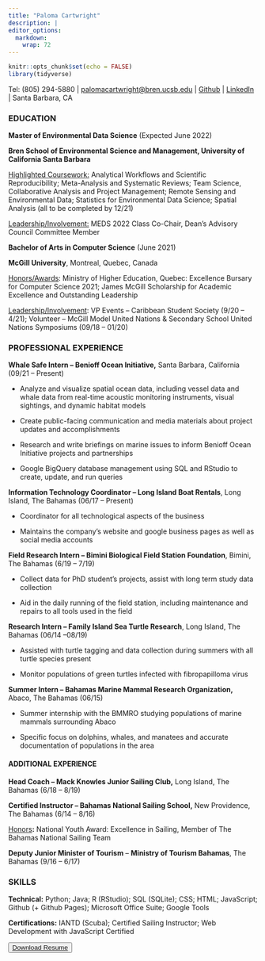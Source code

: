 ```yaml
---
title: "Paloma Cartwright"
description: |
editor_options: 
  markdown: 
    wrap: 72
---
```


```r
knitr::opts_chunk$set(echo = FALSE)
library(tidyverse)
```



Tel: (805) 294-5880 \|
[palomacartwright\@bren.ucsb.edu](mailto:palomacartwright@bren.ucsb.edu){.email}
\| [Github](https://github.com/palomacartwright) \|
[LinkedIn](https://www.linkedin.com/in/paloma-cartwright-257b85171/) \|
Santa Barbara, CA 

### **EDUCATION**
<p class="body">
**Master of Environmental Data Science** (Expected June 2022)

**Bren School of Environmental Science and Management, University of
California Santa Barbara**

[Highlighted Coursework:]{.ul} Analytical Workflows and Scientific
Reproducibility; Meta-Analysis and Systematic Reviews; Team Science,
Collaborative Analysis and Project Management; Remote Sensing and
Environmental Data; Statistics for Environmental Data Science; Spatial
Analysis (all to be completed by 12/21)

[Leadership/Involvement:]{.ul} MEDS 2022 Class Co-Chair, Dean's Advisory
Council Committee Member

**Bachelor of Arts in Computer Science** (June 2021)

**McGill University**, Montreal, Quebec, Canada

[Honors/Awards]{.ul}: Ministry of Higher Education, Quebec: Excellence
Bursary for Computer Science 2021; James McGill Scholarship for Academic
Excellence and Outstanding Leadership

[Leadership/Involvement]{.ul}: VP Events -- Caribbean Student Society
(9/20 -- 4/21); Volunteer -- McGill Model United Nations & Secondary
School United Nations Symposiums (09/18 -- 01/20)

</p>

### **PROFESSIONAL EXPERIENCE**
<p class="body">
**Whale Safe Intern -- Benioff Ocean Initiative,** Santa Barbara,
California (09/21 -- Present)

-   Analyze and visualize spatial ocean data, including vessel data and
    whale data from
    real-time acoustic monitoring instruments, visual sightings, and
    dynamic
    habitat models

-   Create public-facing communication and media materials about project
    updates and accomplishments

-   Research and write briefings on marine issues to inform Benioff
    Ocean Initiative
    projects and partnerships

-   Google BigQuery database management using SQL and RStudio to create,
    update, and run queries

**Information Technology Coordinator -- Long Island Boat Rentals**, Long
Island, The Bahamas (06/17 -- Present)

-   Coordinator for all technological aspects of the business

-   Maintains the company's website and google business pages as well as
    social media accounts

**Field Research Intern -- Bimini Biological Field Station Foundation**,
Bimini, The Bahamas (6/19 -- 7/19)

-   Collect data for PhD student's projects, assist with long term study
    data collection

-   Aid in the daily running of the field station, including maintenance
    and repairs to all tools used in the field

**Research Intern -- Family Island Sea Turtle Research**, Long Island,
The Bahamas (06/14 --08/19)

-   Assisted with turtle tagging and data collection during summers with
    all turtle species present

-   Monitor populations of green turtles infected with fibropapilloma
    virus

**Summer Intern -- Bahamas Marine Mammal Research Organization,** Abaco,
The Bahamas (06/15)

-   Summer internship with the BMMRO studying populations of marine
    mammals surrounding Abaco

-   Specific focus on dolphins, whales, and manatees and accurate
    documentation of populations in the area
    
</p>

#### ADDITIONAL EXPERIENCE
<p class="body">

**Head Coach -- Mack Knowles Junior Sailing Club,** Long Island, The
Bahamas (6/18 -- 8/19)

**Certified Instructor -- Bahamas National Sailing School,** New
Providence, The Bahamas (6/14 -- 8/16)

[Honors]{.ul}**:** National Youth Award: Excellence in Sailing, Member
of The Bahamas National Sailing Team

**Deputy Junior Minister of Tourism** -- **Ministry of Tourism
Bahamas**, The Bahamas (9/16 -- 6/17)

### **SKILLS**

**Technical:** Python; Java; R (RStudio); SQL (SQLite); CSS; HTML;
JavaScript; Github (+ Github Pages); Microsoft Office Suite; Google
Tools

**Certifications:** IANTD (Scuba); Certified Sailing Instructor; Web
Development with JavaScript Certified

</p>


<button class="resume-button">
[Download Resume](PalomaCartwright_Resume.pdf)
</button>
